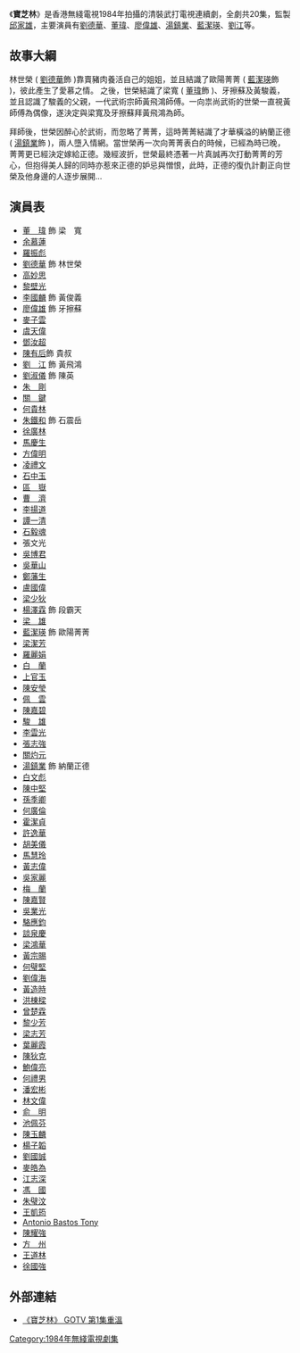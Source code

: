 {{無綫劇集 
| 中文劇名=寶芝林
| 英文劇名= The Return Of Wong Fei Hung 
| 圖像=[[文件:The_Return_Of_Wong_Fei_Hung.jpg|185px]]
| 製作年份=1984年
| 海外推出日期=
| 翡翠台首播日期=1984年10月15日-11月9日
| 翡翠台首播時間=
| 監製=[[邱家雄|邱家雄]]
| 編導=[[劉仕裕|劉仕裕]]、[[蕭鍵鏗|蕭鍵鏗]]、[[黃錦田|黃錦田]]、[[陳鴻楷|陳鴻楷]]
| 製作統籌=[[李慕冰|李慕冰]]
| 助理編導=[[衛翰韜|衛翰韜]]、[[羅彩文|羅彩文]]、[[嚴智德|嚴智德]]、[[陳浩威|陳浩威]]
| 編審=[[胡沙|胡沙]]
| 編劇=[[胡沙|胡沙]]、[[杜良媞|杜良媞]]、[[黃嘉慧|黃嘉慧]]、[[徐達初|徐達初]]
| 集數=20
| 劇種=清裝武打
| 主演={{nowrap|[[劉德華|劉德華]]、[[董瑋|董瑋]]、[[廖偉雄|廖偉雄]]、[[湯鎮業|湯鎮業]]、<br>[[藍潔瑛|藍潔瑛]]、[[劉江_(香港)|劉江]]}}
| 主題曲=勇者無懼
| 作曲=[[顧嘉煇|顧嘉煇]]
| 填詞=[[鄧偉雄|鄧偉雄]]
| 主唱=[[張明敏|張明敏]]
| 插曲=一縷情
| 作曲2=[[顧嘉煇|顧嘉煇]]
| 填詞2=[[鄧偉雄|鄧偉雄]]
| 主唱2=[[李麗蕊|李麗蕊]]
}}

《'''寶芝林'''》是香港無綫電視1984年拍攝的清裝武打電視連續劇，全劇共20集，監製[[邱家雄|邱家雄]]，主要演員有[[劉德華|劉德華]]、[[董瑋|董瑋]]、[[廖偉雄|廖偉雄]]、[[湯鎮業|湯鎮業]]、[[藍潔瑛|藍潔瑛]]、[[劉江_(香港)|劉江]]等。

==故事大綱==
林世榮 ( [[劉德華|劉德華]]飾 )靠賣豬肉養活自己的姐姐，並且結識了歐陽菁菁 ( [[藍潔瑛|藍潔瑛]]飾 )，彼此產生了愛慕之情。 之後，世榮結識了梁寬 ( [[董瑋|董瑋]]飾 )、牙擦蘇及黃駿義，並且認識了駿義的父親，一代武術宗師黃飛鴻師傅。一向祟尚武術的世榮一直視黃師傅為偶像，遂決定與梁寬及牙擦蘇拜黃飛鴻為師。

拜師後，世榮因醉心於武術，而忽略了菁菁，這時菁菁結識了才華橫溢的納蘭正德 ( [[湯鎮業|湯鎮業]]飾 )，兩人墮入情網。當世榮再一次向菁菁表白的時候，已經為時已晚，菁菁更已經決定嫁給正德。幾經波折，世榮最終憑著一片真誠再次打動菁菁的芳心，但抱得美人歸的同時亦惹來正德的妒忌與憎恨，此時，正德的復仇計劃正向世榮及他身邊的人逐步展開…

==演員表==
*[[董瑋|董　瑋]] 飾 梁　寬
*[[余慕蓮|余慕蓮]]
*[[羅振彪|羅振彪]]
*[[劉德華|劉德華]] 飾 林世榮
*[[高妙思|高妙思]]
*[[黎壁光|黎壁光]]
*[[李國麟_(演員)|李國麟]] 飾 黃俊義
*[[廖偉雄|廖偉雄]] 飾 牙擦蘇
*[[麥子雲|麥子雲]]
*[[虞天偉|虞天偉]]
*[[鄧汝超|鄧汝超]]
*[[陳有后|陳有后]]飾 貴叔
*[[劉江_(香港)|劉　江]] 飾 黃飛鴻
*[[劉淑儀_(演員)|劉淑儀]] 飾 陳英
*[[朱剛|朱　剛]]
*[[關鍵|關　鍵]]
*[[何貴林|何貴林]]
*[[朱鐵和|朱鐵和]] 飾 石震岳
*[[徐廣林|徐廣林]]
*[[馬慶生|馬慶生]]
*[[方偉明|方偉明]]
*[[凌禮文|凌禮文]]
*[[石中玉|石中玉]]
*[[區嶽|區　嶽]]
*[[曹濟|曹　濟]]
*[[李揚道|李揚道]]
*[[譚一清|譚一清]]
*[[石毅魂|石毅魂]]
*張文光
*[[吳博君|吳博君]]
*[[吳華山|吳華山]]
*[[鄭藩生|鄭藩生]]
*[[盧國偉|盧國偉]]
*[[梁少狄|梁少狄]]
*[[楊澤霖|楊澤霖]] 飾 段霸天
*[[梁雄|梁　雄]]
*[[藍潔瑛|藍潔瑛]] 飾 歐陽菁菁
*[[梁潔芳|梁潔芳]]
*[[羅麗娟|羅麗娟]]
*[[白蘭|白　蘭]]
*[[上官玉|上官玉]]
*[[陳安瑩|陳安瑩]]
*[[佩雲|佩　雲]]
*[[陳嘉碧|陳嘉碧]]
*[[駿雄|駿　雄]]
*[[李雲光|李雲光]]
*[[張志強_(演員)|張志強]]
*[[關灼元|關灼元]]
*[[湯鎮業|湯鎮業]] 飾 納蘭正德
*[[白文彪|白文彪]]
*[[陳中堅|陳中堅]]
*[[孫季卿|孫季卿]]
*[[何廣倫|何廣倫]]
*[[霍潔貞|霍潔貞]]
*[[許逸華|許逸華]]
*[[胡美儀|胡美儀]]
*[[馬慧玲|馬慧玲]]
*[[黃志偉|黃志偉]]
*[[吳家麗|吳家麗]]
*[[梅蘭|梅　蘭]]
*[[陳嘉賢|陳嘉賢]]
*[[吳業光|吳業光]]
*[[駱應鈞|駱應鈞]]
*[[談泉慶|談泉慶]]
*[[梁鴻華|梁鴻華]]
*[[黃宗賜|黃宗賜]]
*[[何璧堅|何璧堅]]
*[[劉偉海|劉偉海]]
*[[黃造時|黃造時]]
*[[洪棟樑|洪棟樑]]
*[[曾楚霖|曾楚霖]]
*[[黎少芳|黎少芳]]
*[[梁志芳|梁志芳]]
*[[葉麗霞|葉麗霞]]
*[[陳狄克|陳狄克]]
*[[鮑偉亮|鮑偉亮]]
*[[何禮男|何禮男]]
*[[潘宏彬|潘宏彬]]
*[[林文偉|林文偉]]
*[[俞明|俞　明]]
*[[池佩芬|池佩芬]]
*[[陳玉麟|陳玉麟]]
*[[楊子韜|楊子韜]]
*[[劉國誠|劉國誠]]
*[[麥皓為|麥皓為]]
*[[江志深|江志深]]
*[[馮國|馮　國]]
*[[朱璧汶|朱璧汶]]
*[[王凱筠|王凱筠]]
*[[Antonio_Bastos_Tony|Antonio Bastos Tony]]
*[[陳耀強|陳耀強]]
*[[方州|方　州]]
*[[王道林|王道林]]
*[[徐國強|徐國強]]

== 外部連結 ==
*[https://web.archive.org/web/20140222163640/http://gotv.tvb.com/programme/103297/154730/ 《寶芝林》 GOTV 第1集重溫]

{{刘德华}}
[[Category:1984年無綫電視劇集|Category:1984年無綫電視劇集]]